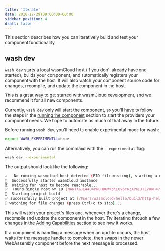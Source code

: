 ```yaml
---
title: 'Iterate'
date: 2018-12-29T09:00:00+00:00
sidebar_position: 4
draft: false
---
```


This section describes how you can iteratively build and test your component functionality.

## wash dev

`wash dev` starts a local wasmCloud host (if you don't already have one started), builds your component,
and automatically registers your component with the host. It will also watch your component source code for
changes, recompile, and update the component in the host.

This is a great way to get started with wasmCloud development, and we recommend it for all new
components.

Currently, `wash dev` only will start the component, so you'll have to follow the steps in the [running
the component](./run) section to start the providers your component needs. We hope to automate as much of
that away in the future.

Before running `wash dev`, you'll need to enable experimental mode for wash:

```bash
export WASH_EXPERIMENTAL=true
```

Alternatively, you can run the command with the `--experimental` flag:

```bash
wash dev --experimental
```

The output should look like the following:

```bash
⚠️   No running wasmcloud host detected (PID file missing), starting a new host...
🔧  Successfully started wasmCloud instance
⏳  Waiting for host to become reachable...
✅  Found single host w/ ID [NANYXG3E44U4PNBHROWR3KE6V6YK3AP6IJTZVOKH47MGHQJM7ICHG6HK]
🚧  Starting project build
✅ successfully built project at [/Users/wasmcloud/hello/build/http-hello-world_s.wasm]
👀 watching for file changes (press Ctrl+c to stop)...
```

This will watch your project's files and, whenever there's a change, recompile and update the component in the host. Try iterating through a few changes in the [Adding Capabilities](/docs/tour/adding-capabilities) section to see how it works.

If a component is handling a message when an update occurs, the host waits for the message handler to complete, then swaps in the newer WebAssembly component before the next message is processed.

